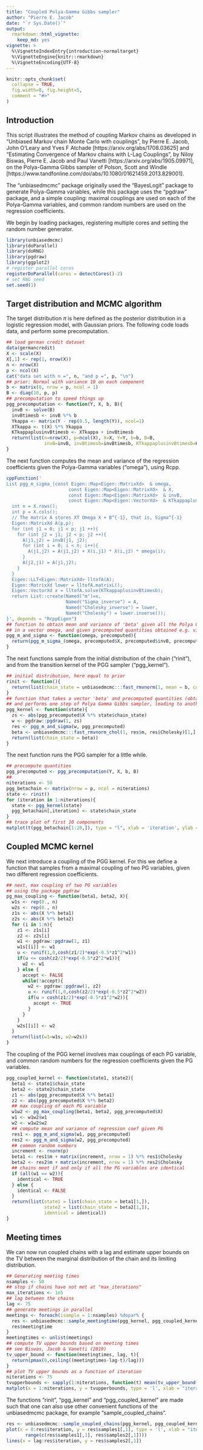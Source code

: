 ```yaml
---
title: "Coupled Polya-Gamma Gibbs sampler"
author: "Pierre E. Jacob"
date: "`r Sys.Date()`"
output: 
  rmarkdown::html_vignette:
    keep_md: yes
vignette: >
  %\VignetteIndexEntry{introduction-normaltarget}
  %\VignetteEngine{knitr::rmarkdown}
  %\VignetteEncoding{UTF-8}
---
```


```r
knitr::opts_chunk$set(
  collapse = TRUE,
  fig.width=8, fig.height=5,
  comment = "#>"
)
```

## Introduction

This script illustrates the method of coupling Markov chains as developed in "Unbiased Markov chain Monte Carlo with couplings", by Pierre E. Jacob, John O'Leary and Yves F Atchade [https://arxiv.org/abs/1708.03625] and "Estimating Convergence of Markov chains with L-Lag Couplings", by Niloy Biswas, Pierre E. Jacob and Paul Vanetti [https://arxiv.org/abs/1905.09971], on the Polya-Gamma Gibbs sampler of Polson, Scott and Windle [https://www.tandfonline.com/doi/abs/10.1080/01621459.2013.829001].

The "unbiasedmcmc" package originally used the "BayesLogit" package to generate Polya-Gamma variables,
while this package uses the "pgdraw" package, and a simple coupling: maximal couplings are used
on each of the Polya-Gamma variables, and common random numbers are used on the regression coefficients.

We begin by loading packages,
registering multiple cores and setting the random number generator.

```r
library(unbiasedmcmc)
library(doParallel)
library(doRNG)
library(pgdraw)
library(ggplot2)
# register parallel cores
registerDoParallel(cores = detectCores()-2)
# set RNG seed
set.seed(1)
```

## Target distribution and MCMC algorithm

The target distribution $\pi$ is here defined as the posterior
distribution in a logistic regression model, with Gaussian priors.
The following code loads data, and perform some precomputation.

```r
## load german credit dataset
data(germancredit)
X <- scale(X)
X[,1] <- rep(1, nrow(X))
n <- nrow(X)
p <- ncol(X)
cat("data set with n =", n, "and p =", p, "\n")
## prior: Normal with variance 10 on each component
b <- matrix(0, nrow = p, ncol = 1)
B <- diag(10, p, p)
## precomputation to speed things up
pgg_precomputation <- function(Y, X, b, B){
  invB <- solve(B)
  invBtimesb <- invB %*% b
  Ykappa <- matrix(Y - rep(0.5, length(Y)), ncol=1)
  XTkappa <- t(X) %*% Ykappa
  KTkappaplusinvBtimesb <- XTkappa + invBtimesb
  return(list(n=nrow(X), p=ncol(X), X=X, Y=Y, b=b, B=B,
              invB=invB, invBtimesb=invBtimesb, KTkappaplusinvBtimesb=KTkappaplusinvBtimesb))
}
```
The next function computes the mean and variance of the regression coefficients
given the Polya-Gamma variables ("omega"), using Rcpp.

```r
cppFunction('
List pgg_m_sigma_(const Eigen::Map<Eigen::MatrixXd>  & omega,
                       const Eigen::Map<Eigen::MatrixXd>  & X,
                       const Eigen::Map<Eigen::MatrixXd>  & invB,
                       const Eigen::Map<Eigen::VectorXd>  & KTkappaplusinvBtimesb){
  int n = X.rows();
  int p = X.cols();
  // The matrix A stores XT Omega X + B^{-1}, that is, Sigma^{-1}
  Eigen::MatrixXd A(p,p);
  for (int j1 = 0; j1 < p; j1 ++){
    for (int j2 = j1; j2 < p; j2 ++){
      A(j1,j2) = invB(j1, j2);
      for (int i = 0; i < n; i++){
        A(j1,j2) = A(j1,j2) + X(i,j1) * X(i,j2) * omega(i);
      }
      A(j2,j1) = A(j1,j2);
    }
  }
  Eigen::LLT<Eigen::MatrixXd> lltofA(A);
  Eigen::MatrixXd lower = lltofA.matrixL();
  Eigen::VectorXd x = lltofA.solve(KTkappaplusinvBtimesb);
  return List::create(Named("m")=x,
                      Named("Sigma_inverse") = A,
                      Named("Cholesky_inverse") = lower,
                      Named("Cholesky") = lower.inverse());
}', depends = "RcppEigen")
## function to obtain mean and variance of 'beta' given all the Polya Gamma variables
## in a vector omega, and given precomputed quantities obtained e.g. via 'pgg_precomputation'
pgg_m_and_sigma <- function(omega, precomputed){
  return(pgg_m_sigma_(omega, precomputed$X, precomputed$invB, precomputed$KTkappaplusinvBtimesb))
}
```

The next functions sample from the initial distribution of the chain
("rinit"), and from the transition kernel of the PGG sampler ("pgg_kernel").

```r
## initial distribution, here equal to prior 
rinit <- function(){
  return(list(chain_state = unbiasedmcmc:::fast_rmvnorm(1, mean = b, covariance = B)[1,]))
}
## function that takes a vector 'beta' and precomputed quantities (obtained e.g. via 'pgg_precomputation')
## and performs one step of Polya Gamma Gibbs sampler, leading to another vector beta as output
pgg_kernel <- function(state){
  zs <- abs(pgg_precomputed$X %*% state$chain_state)
  w <- pgdraw::pgdraw(1, zs)
  res <- pgg_m_and_sigma(w, pgg_precomputed)
  beta <- unbiasedmcmc:::fast_rmvnorm_chol(1, res$m, res$Cholesky)[1,]
  return(list(chain_state = beta))
}
```

The next function runs the PGG sampler for a little while.

```r
## precompute quantities
pgg_precomputed <- pgg_precomputation(Y, X, b, B)
##
niterations <- 50
pgg_betachain <- matrix(nrow = p, ncol = niterations)
state <- rinit()
for (iteration in 1:niterations){
  state <- pgg_kernel(state)
  pgg_betachain[,iteration] <- state$chain_state
}
## trace plot of first 10 components
matplot(t(pgg_betachain[1:20,]), type = "l", xlab = 'iteration', ylab = 'some components')
```

## Coupled MCMC kernel

We next introduce a coupling of the PGG kernel. 
For this we define a function that samples from a maximal
coupling of two PG variables, given two different regression coefficients.

```r
## next, max coupling of two PG variables
## using the package pgdraw 
pg_max_coupling <- function(beta1, beta2, X){
  w1s <- rep(0., n)
  w2s <- rep(0., n)
  z1s <- abs(X %*% beta1)
  z2s <- abs(X %*% beta2)
  for (i in 1:n){
    z1 <- z1s[i]
    z2 <- z2s[i]
    w1 <- pgdraw::pgdraw(1, z1)
    w1s[[i]] <- w1
    u <- runif(1,0,cosh(z1/2)*exp(-0.5*z1^2*w1))
    if(u <= cosh(z2/2)*exp(-0.5*z2^2*w1)){
      w2 <- w1
    } else {
      accept <- FALSE
      while(!accept){
        w2 <- pgdraw::pgdraw(1, z2)
        u <- runif(1,0,cosh(z2/2)*exp(-0.5*z2^2*w2))
        if(u > cosh(z1/2)*exp(-0.5*z1^2*w2)){
          accept <- TRUE
        }
      }
    }
    w2s[[i]] <- w2
  }
  return(list(w1=w1s, w2=w2s))
}

```

The coupling of the PGG kernel involves max couplings of each PG variable,
and common random numbers for the regression coefficients given the PG variables.

```r
pgg_coupled_kernel <- function(state1, state2){
  beta1 <- state1$chain_state
  beta2 <- state2$chain_state
  z1 <- abs(pgg_precomputed$X %*% beta1)
  z2 <- abs(pgg_precomputed$X %*% beta2)
  ## max coupling of each PG variable
  w1w2 <- pg_max_coupling(beta1, beta2, pgg_precomputed$X)
  w1 <- w1w2$w1
  w2 <- w1w2$w2
  ## compute mean and variance of regression coef given PG
  res1 <- pgg_m_and_sigma(w1, pgg_precomputed)
  res2 <- pgg_m_and_sigma(w2, pgg_precomputed)
  ## common random numbers
  increment <- rnorm(p)
  beta1 <- res1$m + matrix(increment, nrow = 1) %*% res1$Cholesky
  beta2 <- res2$m + matrix(increment, nrow = 1) %*% res2$Cholesky
  ## chains meet if and only if all the PG variables are identical
  if (all(w1 == w2)){
    identical <- TRUE
  } else {
    identical <- FALSE
  }
  return(list(state1 = list(chain_state = beta1[1,]), 
              state2 = list(chain_state = beta2[1,]), 
              identical = identical))
}

```

## Meeting times

We can now run coupled chains with a lag and estimate
upper bounds on the TV between the marginal distribution of the chain and its limiting distribution.

```r
## Generating meeting times
nsamples <- 50
## stop if chains have not met at "max_iterations"
max_iterations <- 1e5
## lag between the chains
lag <- 75
## generate meetings in parallel
meetings <- foreach(isample = 1:nsamples) %dopar% {
  res <- unbiasedmcmc::sample_meetingtime(pgg_kernel, pgg_coupled_kernel, rinit, lag = lag, max_iterations = max_iterations)
  res$meetingtime
}
meetingtimes <- unlist(meetings)
## compute TV upper bounds based on meeting times
## see Biswas, Jacob & Vanetti (2019)
tv_upper_bound <- function(meetingtimes, lag, t){
  return(pmax(0,ceiling((meetingtimes-lag-t)/lag)))
}
## plot TV upper bounds as a function of iteration
niterations <- 75
tvupperbounds <- sapply(1:niterations, function(t) mean(tv_upper_bound(meetingtimes, lag, t)))
matplot(x = 1:niterations, y = tvupperbounds, type = 'l', xlab = "iteration", ylab = "TV upper bounds")
```

The functions "rinit", "pgg_kernel" and "pgg_coupled_kernel"
are made such that one can also use other convenient functions
of the unbiasedmcmc package, for example 
"sample_coupled_chains".


```r
res <- unbiasedmcmc::sample_coupled_chains(pgg_kernel, pgg_coupled_kernel, rinit, lag = lag, max_iterations = 1e3)
plot(x = 0:res$iteration, y = res$samples1[,1], type = 'l', xlab = "iteration", ylab = "first component", ylim = 
       range(c(res$samples1[,1], res$samples2[,1])))
lines(x = lag:res$iteration, y = res$samples2[,1])
```

